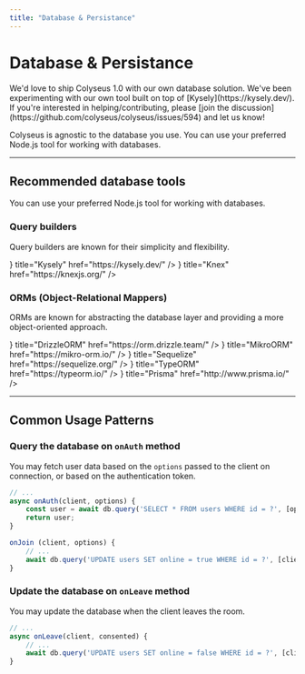 ```yaml
---
title: "Database & Persistance"
---
```


# Database & Persistance

<Callout type="info">
    We'd love to ship Colyseus 1.0 with our own database solution. We've been experimenting with our own tool built on top of [Kysely](https://kysely.dev/). If you're interested in helping/contributing, please [join the discussion](https://github.com/colyseus/colyseus/issues/594) and let us know!
</Callout>

Colyseus is agnostic to the database you use. You can use your preferred Node.js tool for working with databases.

---

## Recommended database tools

You can use your preferred Node.js tool for working with databases.

### Query builders

Query builders are known for their simplicity and flexibility.

<Cards>
    <Cards.Card target="_blank" icon={<LinkExternalIcon/>} title="Kysely" href="https://kysely.dev/" />
    <Cards.Card target="_blank" icon={<LinkExternalIcon/>} title="Knex" href="https://knexjs.org/" />
</Cards>


### ORMs (Object-Relational Mappers)

ORMs are known for abstracting the database layer and providing a more object-oriented approach.

<Cards>
    <Cards.Card target="_blank" icon={<LinkExternalIcon/>} title="DrizzleORM" href="https://orm.drizzle.team/" />
    <Cards.Card target="_blank" icon={<LinkExternalIcon/>} title="MikroORM" href="https://mikro-orm.io/" />
    <Cards.Card target="_blank" icon={<LinkExternalIcon/>} title="Sequelize" href="https://sequelize.org/" />
    <Cards.Card target="_blank" icon={<LinkExternalIcon/>} title="TypeORM" href="https://typeorm.io/" />
    <Cards.Card target="_blank" icon={<LinkExternalIcon/>} title="Prisma" href="http://www.prisma.io/" />
</Cards>

---

## Common Usage Patterns

### Query the database on `onAuth` method

You may fetch user data based on the `options` passed to the client on connection, or based on the authentication token.

```ts filename="src/rooms/MyRoom.ts"
// ...
async onAuth(client, options) {
    const user = await db.query('SELECT * FROM users WHERE id = ?', [options.userId]);
    return user;
}

onJoin (client, options) {
    // ...
    await db.query('UPDATE users SET online = true WHERE id = ?', [client.auth.id]);
}
```

### Update the database on `onLeave` method

You may update the database when the client leaves the room.

```ts filename="src/rooms/MyRoom.ts"
// ...
async onLeave(client, consented) {
    // ...
    await db.query('UPDATE users SET online = false WHERE id = ?', [client.auth.id]);
}
```
